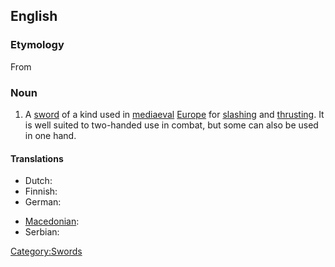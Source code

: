 ==English==
{{wikipedia}}

===Etymology===
From {{etyl|de|en}} {{term|Langschwert|lang=de}}

===Noun===
{{en-noun}}

# A [[sword]] of a kind used in [[mediaeval]] [[Europe]] for [[slash]]ing and [[thrust]]ing. It is well suited to two-handed use in combat, but some can also be used in one hand.

====Translations====
{{trans-top|a kind of sword}}
* Dutch: {{t|nl|grootzwaard |n}}
* Finnish: {{t-|fi|pitkämiekka}}
* German: {{t|de|Langschwert|n}}
{{trans-mid}}
* [[Macedonian]]: {{t|mk|долг меч|m|tr=dolg meč}}
* Serbian: {{t|sr|дуги мач|sc=Cyrl}}
{{trans-bottom}}

[[Category:Swords]]